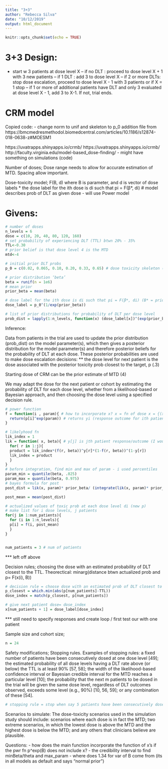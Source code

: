 ```yaml
---
title: "3+3"
author: "Rebecca Silva"
date: "10/12/2019"
output: html_document
---
```


```r
knitr::opts_chunk$set(echo = TRUE)
```

# 3+3 Design: 
+ start w 3 patients at dose level X
-- if no DLT : proceed to dose level X + 1 with 3 new patients
-- if 1 DLT : add 3 to dose level X
-- if 2 or more DLTs: stop dose escalation, proceed to dose level X - 1 with 3 patients or if X = 1 stop 
-- if 1 or more of additional patients have DLT and only 3 evaluated at dose level X - 1, add 3 to X-1. If not, trial ends. 

# CRM model 

Copied code: - change norm to unif and skeleton to p_0
addition file from https://bmcmedresmethodol.biomedcentral.com/articles/10.1186/s12874-018-0638-z#MOESM1

https://uvatrapps.shinyapps.io/crmb/
https://uvatrapps.shinyapps.io/crmb/
http://faculty.virginia.edu/model-based_dose-finding/ - might have something on simulations (code)

Number of doses; 
  Dose range needs to allow for accurate estimation of MTD. Spacing allow important. 


Dose-toxicity model; F(B, d) where B is parameter, and d is vector of dose labels
* the dose label for the ith dose is di such that pi = F(β*, di)
# model describes prob of DLT as given dose - will use Power model 

# Givens:
```r
# number of doses
n_levels = 6
dose = c(10, 20, 40, 80, 120, 160)
# set probability of experiencing DLT (TTL) btwn 20% - 35%
TTL<-0.30 
# prior belief is that dose level 4 is the MTD
mtd<-4 

# initial prior DLT probs
p_0 = c(0.02, 0.065, 0.10, 0.20, 0.33, 0.65) # dose toxicity skeleton (expected DLT probabilities at each dose level- spec. by clinicians)

# prior distribution ‘beta’
beta = runif(n = 1e6) 
# mean prior 
prior_beta = mean(beta)

# dose label for the ith dose is di such that pi = F(β*, di) (B* = prior)
dose_label = p_0^(1/exp(prior_beta)) 

# list of prior distributions for probability of DLT per dose level
prob_dist = lapply(1:n_levels, function(x) (dose_label[x])^(exp(prior_beta))) #(same as prior_beta but for future p's as well)
```
 
Inference:


Data from patients in the trial are used to update the prior distribution (prob_dist) on the model parameter(s), which then gives a posterior distribution for the model parameter(s) and therefore posterior beliefs for the probability of DLT at each dose. These posterior probabilities are used to make dose escalation decisions: 
** the dose level for next patient is the dose associated with the posterior toxicity prob closest to the target, p (.3)

Starting dose of CRM can be the prior estimate of MTD (4)

 We may adapt the dose for the next patient or cohort by estimating the probability of DLT for each dose level, whether from a likelihood-based or Bayesian approach, and then choosing the dose level using a specified decision rule. 
 
```r
# power function
f = function(i , param){ # how to incorporate x? x = fn of dose x = {(x(1), y1),...(x(j), yj)}
  return(p[i]^exp(param)) # returns yi (response outcome for ith patient)
}

# likelyhood fn
lik_index = 1
lik = function( x, beta){ # y[j] is jth patient response/outcome (I would make up y[j] ie 1 or 0)
  for( r in 1:j){
  product = lik_index*(f(r, beta))^y[r]*(1-f(r, beta))^(1-y[r])
  lik_index = product
  }
}
# before integration, find min and max of param - i used percentiles 
param_min = quantile(beta, .025)
param_max = quantile(beta, 0.975)
# bayes formula for post
post_dist = lik(x, param)* prior_beta/ (integrate(lik(x, param)* prior_beta, lower = param_min, upper = param_max))

post_mean = mean(post_dist)

# actualized values of toxic prob at each dose level di (new p)
# make list for i dose levels, j patients 
for(j in 1:num_patients){
  for (i in 1:n_levels){
  p[i] = f(i, post_mean)
  }
}


num_patients = 3 # num of patients
```
*** left off above 
 
 
 
Decision rules; choosing the dose with an estimated probability of DLT closest to the TTL. 
Theorectical: minarg(distance btwn actualized prob and p= F(x(i), B))
 
```r
# decision rule = choose dose with an estimated prob of DLT closest to the TTL 
p_closest = which.min(abs(p[num_patients]-TTL))
dose_index = match(p_closest, p[num_patients])

# give next patient dose= dose_index 
x[num_patients + 1] = dose_label[dose_index]
```
 
*** still need to specify responses and create loop / first test our with one patient 

Sample size and cohort size;
```r
n = 24
```

Safety modifications;
Stopping rules.
Examples of stopping rules: 
a fixed number of patients have been consecutively dosed at one dose level [49]; the estimated probability of all dose levels having a DLT rate above (or below) the TTL is at least 90% [57, 58]; the width of the likelihood-based confidence interval or Bayesian credible interval for the MTD reaches a particular level [10]; the probability that the next m patients to be dosed in the trial will be given the same dose level, regardless of DLT outcomes observed, exceeds some level (e.g., 90%) [10, 56, 59]; or any combination of these [54]. 
```r
# stopping rule = stop when say 5 patients have been consecutively dosed at one dose level 

```

Scenarios to simulate: 
The dose-toxicity scenarios used in the simulation study should include: scenarios where each dose is in fact the MTD; two extreme scenarios, in which the lowest dose is above the MTD and the highest dose is below the MTD; and any others that clinicians believe are plausible. 

Questions: 
- how does the main function incorporate the function of x's if the pwr fn p^exp(B) does not include x? 
- the credibility interval to find minBeta/theta and max_param
- where does 1.34 for var of B come from (its in all models as default and says "normal prior")





